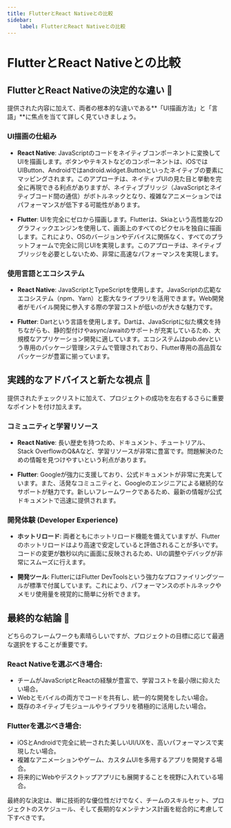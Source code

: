 ```yaml
---
title: FlutterとReact Nativeとの比較
sidebar:
    label: FlutterとReact Nativeとの比較
---
```


# FlutterとReact Nativeとの比較

## FlutterとReact Nativeの決定的な違い 🤝
提供された内容に加えて、両者の根本的な違いである**「UI描画方法」と「言語」**に焦点を当てて詳しく見ていきましょう。

### UI描画の仕組み
- **React Native**: JavaScriptのコードをネイティブコンポーネントに変換してUIを描画します。ボタンやテキストなどのコンポーネントは、iOSではUIButton、Androidではandroid.widget.Buttonといったネイティブの要素にマッピングされます。このアプローチは、ネイティブUIの見た目と挙動を完全に再現できる利点がありますが、ネイティブブリッジ（JavaScriptとネイティブコード間の通信）がボトルネックとなり、複雑なアニメーションではパフォーマンスが低下する可能性があります。

- **Flutter**: UIを完全にゼロから描画します。Flutterは、Skiaという高性能な2Dグラフィックエンジンを使用して、画面上のすべてのピクセルを独自に描画します。これにより、OSのバージョンやデバイスに関係なく、すべてのプラットフォームで完全に同じUIを実現します。このアプローチは、ネイティブブリッジを必要としないため、非常に高速なパフォーマンスを実現します。

### 使用言語とエコシステム
- **React Native**: JavaScriptとTypeScriptを使用します。JavaScriptの広範なエコシステム（npm、Yarn）と膨大なライブラリを活用できます。Web開発者がモバイル開発に参入する際の学習コストが低いのが大きな魅力です。

- **Flutter**: Dartという言語を使用します。Dartは、JavaScriptに似た構文を持ちながらも、静的型付けやasync/awaitのサポートが充実しているため、大規模なアプリケーション開発に適しています。エコシステムはpub.devという専用のパッケージ管理システムで管理されており、Flutter専用の高品質なパッケージが豊富に揃っています。

## 実践的なアドバイスと新たな視点 🧐
提供されたチェックリストに加えて、プロジェクトの成功を左右するさらに重要なポイントを付け加えます。

### コミュニティと学習リソース
- **React Native**: 長い歴史を持つため、ドキュメント、チュートリアル、Stack OverflowのQ&Aなど、学習リソースが非常に豊富です。問題解決のための情報を見つけやすいという利点があります。

- **Flutter**: Googleが強力に支援しており、公式ドキュメントが非常に充実しています。また、活発なコミュニティと、Googleのエンジニアによる継続的なサポートが魅力です。新しいフレームワークであるため、最新の情報が公式ドキュメントで迅速に提供されます。

### 開発体験 (Developer Experience)
- **ホットリロード**: 両者ともにホットリロード機能を備えていますが、Flutterのホットリロードはより高速で安定していると評価されることが多いです。コードの変更が数秒以内に画面に反映されるため、UIの調整やデバッグが非常にスムーズに行えます。

- **開発ツール**: FlutterにはFlutter DevToolsという強力なプロファイリングツールが標準で付属しています。これにより、パフォーマンスのボトルネックやメモリ使用量を視覚的に簡単に分析できます。

## 最終的な結論 🎯
どちらのフレームワークも素晴らしいですが、プロジェクトの目標に応じて最適な選択をすることが重要です。

### React Nativeを選ぶべき場合:
- チームがJavaScriptとReactの経験が豊富で、学習コストを最小限に抑えたい場合。
- Webとモバイルの両方でコードを共有し、統一的な開発をしたい場合。
- 既存のネイティブモジュールやライブラリを積極的に活用したい場合。

### Flutterを選ぶべき場合:
- iOSとAndroidで完全に統一された美しいUI/UXを、高いパフォーマンスで実現したい場合。
- 複雑なアニメーションやゲーム、カスタムUIを多用するアプリを開発する場合。
- 将来的にWebやデスクトップアプリにも展開することを視野に入れている場合。

最終的な決定は、単に技術的な優位性だけでなく、チームのスキルセット、プロジェクトのスケジュール、そして長期的なメンテナンス計画を総合的に考慮して下すべきです。